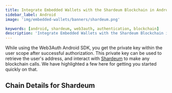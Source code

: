 ```yaml
---
title: Integrate Embedded Wallets with the Shardeum Blockchain in Android
sidebar_label: Android
image: 'img/embedded-wallets/banners/shardeum.png'

keywords: [android, shardeum, web3auth, authentication, blockchain]
description: 'Integrate Embedded Wallets with the Shardeum Blockchain in Android | Embedded Wallets'
---
```



While using the Web3Auth Android SDK, you get the private key within the user scope after successful authorization. This private key can be used to retrieve the user's address, and interact with [Shardeum](https://ethereum.org/) to make any blockchain calls. We have highlighted a few here for getting you started quickly on that.

## Chain Details for Shardeum

<ChainDetailsShardeum />

<EVMInteraction />
